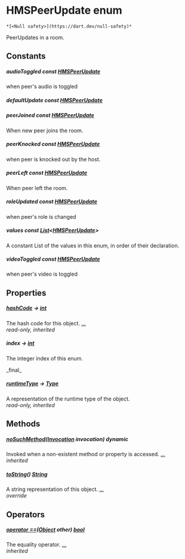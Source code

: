 # HMSPeerUpdate enum

    *[<Null safety>](https://dart.dev/null-safety)*

<p>PeerUpdates in a room.</p>

## Constants

##### audioToggled const [HMSPeerUpdate](../enum_hms_peer_update/HMSPeerUpdate-class)

<p>when peer's audio is toggled</p>

##### defaultUpdate const [HMSPeerUpdate](../enum_hms_peer_update/HMSPeerUpdate-class)

##### peerJoined const [HMSPeerUpdate](../enum_hms_peer_update/HMSPeerUpdate-class)

<p>When new peer joins the room.</p>

##### peerKnocked const [HMSPeerUpdate](../enum_hms_peer_update/HMSPeerUpdate-class)

<p>when peer is knocked out by the host.</p>

##### peerLeft const [HMSPeerUpdate](../enum_hms_peer_update/HMSPeerUpdate-class)

<p>When peer left the room.</p>

##### roleUpdated const [HMSPeerUpdate](../enum_hms_peer_update/HMSPeerUpdate-class)

<p>when peer's role is changed</p>

##### values const [List](https://api.flutter.dev/flutter/dart-core/List-class.html)&lt;[HMSPeerUpdate](../enum_hms_peer_update/HMSPeerUpdate-class)>

<p>A constant List of the values in this enum, in order of their declaration.</p>

##### videoToggled const [HMSPeerUpdate](../enum_hms_peer_update/HMSPeerUpdate-class)

<p>when peer's video is toggled</p>

## Properties

##### [hashCode](https://api.flutter.dev/flutter/dart-core/Object/hashCode.html) &#8594; [int](https://api.flutter.dev/flutter/dart-core/int-class.html)

The hash code for this object. [...](https://api.flutter.dev/flutter/dart-core/Object/hashCode.html)  
_read-only, inherited_

##### index &#8594; [int](https://api.flutter.dev/flutter/dart-core/int-class.html)

<p>The integer index of this enum.</p>   
_final_

##### [runtimeType](https://api.flutter.dev/flutter/dart-core/Object/runtimeType.html) &#8594; [Type](https://api.flutter.dev/flutter/dart-core/Type-class.html)

A representation of the runtime type of the object.  
_read-only, inherited_

## Methods

##### [noSuchMethod](https://api.flutter.dev/flutter/dart-core/Object/noSuchMethod.html)([Invocation](https://api.flutter.dev/flutter/dart-core/Invocation-class.html) invocation) dynamic

Invoked when a non-existent method or property is accessed. [...](https://api.flutter.dev/flutter/dart-core/Object/noSuchMethod.html)  
_inherited_

##### [toString](../enum_hms_peer_update/HMSPeerUpdate/toString)() [String](https://api.flutter.dev/flutter/dart-core/String-class.html)

A string representation of this object. [...](../enum_hms_peer_update/HMSPeerUpdate/toString)  
_override_

## Operators

##### [operator ==](https://api.flutter.dev/flutter/dart-core/Object/operator_equals.html)([Object](https://api.flutter.dev/flutter/dart-core/Object-class.html) other) [bool](https://api.flutter.dev/flutter/dart-core/bool-class.html)

The equality operator. [...](https://api.flutter.dev/flutter/dart-core/Object/operator_equals.html)  
_inherited_
